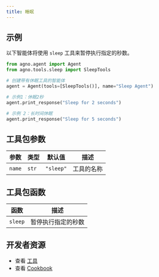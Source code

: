 ```yaml
---
title: 睡眠
---
```

## 示例

以下智能体将使用 `sleep` 工具来暂停执行指定的秒数。

```python cookbook/tools/sleep_tools.py
from agno.agent import Agent
from agno.tools.sleep import SleepTools

# 创建带有休眠工具的智能体
agent = Agent(tools=[SleepTools()], name="Sleep Agent")

# 示例1：休眠2秒
agent.print_response("Sleep for 2 seconds")

# 示例 2：长时间休眠
agent.print_response("Sleep for 5 seconds")
```

## 工具包参数

| 参数      | 类型   | 默认值    | 描述               |
| --------- | ------ | --------- | ------------------ |
| `name`    | `str` | `"sleep"` | 工具的名称         |

## 工具包函数

| 函数      | 描述                                        |
| --------- | ------------------------------------------- |
| `sleep`  | 暂停执行指定的秒数                          |

## 开发者资源

- 查看 [工具](https://github.com/agno-agi/agno/blob/main/libs/agno/agno/tools/sleep.py)
- 查看 [Cookbook](https://github.com/agno-agi/agno/blob/main/cookbook/tools/sleep_tools.py)